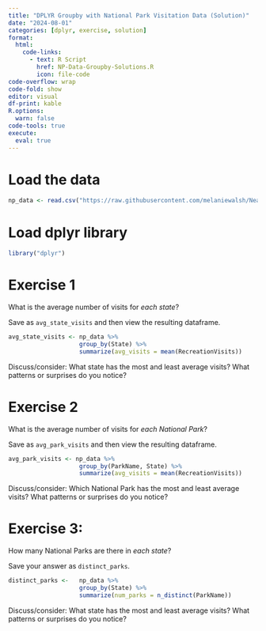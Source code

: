 ```yaml
---
title: "DPLYR Groupby with National Park Visitation Data (Solution)"
date: "2024-08-01"
categories: [dplyr, exercise, solution]
format: 
  html: 
    code-links:
      - text: R Script
        href: NP-Data-Groupby-Solutions.R
        icon: file-code
code-overflow: wrap
code-fold: show
editor: visual
df-print: kable
R.options:
  warn: false
code-tools: true
execute:
  eval: true
---
```

# Load the data

```r
np_data <- read.csv("https://raw.githubusercontent.com/melaniewalsh/Neat-Datasets/main/1979-2020-National-Park-Visits-By-State.csv", stringsAsFactors = FALSE)
```

# Load dplyr library
```r
library("dplyr")
```
# Exercise 1

What is the average number of visits for *each state*?

Save as `avg_state_visits` and then view the resulting dataframe.

```r
avg_state_visits <- np_data %>% 
                    group_by(State) %>%
                    summarize(avg_visits = mean(RecreationVisits))
```

Discuss/consider: What state has the most and least average visits? What patterns or surprises do you notice?

# Exercise 2
What is the average number of visits for *each National Park*?

Save as `avg_park_visits` and then view the resulting dataframe.

```r
avg_park_visits <- np_data %>% 
                    group_by(ParkName, State) %>%
                    summarize(avg_visits = mean(RecreationVisits))
```

Discuss/consider: Which National Park has the most and least average visits? What patterns or surprises do you notice?

# Exercise 3: 
How many National Parks are there in *each state*?

Save your answer as `distinct_parks`.

```r
distinct_parks <-   np_data %>% 
                    group_by(State) %>%
                    summarize(num_parks = n_distinct(ParkName))
```

Discuss/consider: What state has the most and least average visits? What patterns or surprises do you notice?

